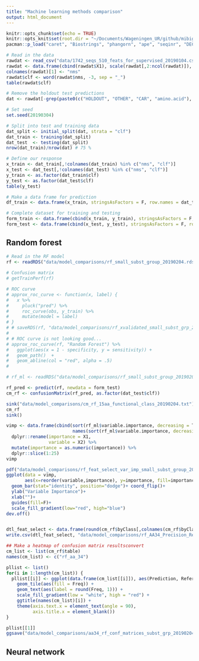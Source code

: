 ```yaml
---
title: "Machine learning methods comparison"
output: html_document
---
```


```r
knitr::opts_chunk$set(echo = TRUE) 
knitr::opts_knit$set(root.dir = "~/Documents/Wageningen_UR/github/mibig_training_set_build_test/")
pacman::p_load("caret", "Biostrings", "phangorn", "ape", "seqinr", "DECIPHER", "cowplot", "tidymodels", "ranger", "tree", "rsample", "tidyverse", "randomForest","gbm","nnet","e1071","svmpath","lars","glmnet","svmpath")
```


```r

# Read in the data
rawdat <- read_csv("data/1742_seqs_510_feats_for_supervised_20190104.csv")
rawdat <- data.frame(cbind(rawdat$X1), scale(rawdat[,2:ncol(rawdat)]), stringsAsFactors = F)
colnames(rawdat)[1] <- "nms"
rawdat$clf <- word(rawdat$nms, -3, sep = "_")
table(rawdat$clf)

# Remove the holdout test predictions
dat <- rawdat[-grep(paste0(c("HOLDOUT", "OTHER", "CAR", "amino.acid"), collapse = "|"), rawdat$nms),] # 658 observations

# Set seed 
set.seed(20190304)

# Split into test and training data
dat_split <- initial_split(dat, strata = "clf")
dat_train <- training(dat_split)
dat_test  <- testing(dat_split)
nrow(dat_train)/nrow(dat) # 75 %

# Define our response
x_train <- dat_train[,!colnames(dat_train) %in% c("nms", "clf")]
x_test <- dat_test[,!colnames(dat_test) %in% c("nms", "clf")]
y_train <- as.factor(dat_train$clf)
y_test <- as.factor(dat_test$clf)
table(y_test)

# Make a data frame for prediction
df_train <- data.frame(x_train, stringsAsFactors = F, row.names = dat_train$nms)

# Complete dataset for training and testing
form_train <- data.frame(cbind(x_train, y_train), stringsAsFactors = F, row.names = dat_train$nms)
form_test <- data.frame(cbind(x_test, y_test), stringsAsFactors = F, row.names = dat_test$nms)

```

## Random forest

```r

# Read in the RF model
rf <- readRDS("data/model_comparisons/rf_small_subst_group_20190204.rds")
  
# Confusion matrix
# getTrainPerf(rf)

# ROC curve
# approx_roc_curve <- function(x, label) {
#   x %>%
#     pluck("pred") %>%
#     roc_curve(obs, y_train) %>%
#     mutate(model = label)
# }
# # saveRDS(rf, "data/model_comparisons/rf_xvalidated_small_subst_grp_20190204.rds")
# 
# # ROC curve is not looking good...
# approx_roc_curve(rf, "Random Forest") %>%
#   ggplot(aes(x = 1 - specificity, y = sensitivity)) +
#   geom_path()  +
#   geom_abline(col = "red", alpha = .5)
# 

# rf_ml <- readRDS("data/model_comparisons/rf_small_subst_group_20190204.rds")

rf_pred <- predict(rf, newdata = form_test)
cm_rf <- confusionMatrix(rf_pred, as.factor(dat_test$clf))

sink("data/model_comparisons/cm_rf_15aa_functional_class_20190204.txt")
cm_rf
sink()

vimp <- data.frame(cbind(sort(rf_ml$variable.importance, decreasing = T), 
                         names(sort(rf_ml$variable.importance, decreasing = T))), stringsAsFactors = F) %>%
  dplyr::rename(importance = X1,
                variable = X2) %>%
  mutate(importance = as.numeric(importance)) %>%
  dplyr::slice(1:25)
vimp

pdf("data/model_comparisons/rf_feat_select_var_imp_small_subst_group_20190204.pdf", width = 6, height = 6)
ggplot(data = vimp, 
       aes(x=reorder(variable,importance), y=importance, fill=importance))+ 
  geom_bar(stat="identity", position="dodge")+ coord_flip()+
  ylab("Variable Importance")+
  xlab("")+
  guides(fill=F)+
  scale_fill_gradient(low="red", high="blue")
dev.off()


dtl_feat_select <- data.frame(round(cm_rf$byClass[,colnames(cm_rf$byClass) %in% c("Precision", "Recall", "Balanced Accuracy")], 2))
write.csv(dtl_feat_select, "data/model_comparisons/rf_AA34_Precision_Recall_Accuracy_Substrate_group.csv", row.names = T)

## Make a heatmap of confusion matrix resultsconvert
cm_list <- list(cm_rf$table)
names(cm_list) <- c("rf_aa_34")

pllist <- list()
for(i in 1:length(cm_list)) {
  pllist[[i]] <- ggplot(data.frame(cm_list[[i]]), aes(Prediction, Reference)) +
    geom_tile(aes(fill = Freq)) + 
    geom_text(aes(label = round(Freq, 1))) +
    scale_fill_gradient(low = "white", high = "red") +
    ggtitle(names(cm_list)[i]) +
    theme(axis.text.x = element_text(angle = 90), 
          axis.title.x = element_blank())
}

pllist[[1]]
ggsave("data/model_comparisons/aa34_rf_conf_matrices_subst_grp_20190204.jpeg", height=7, width=7, units='in')
```

## Neural network

```r

```
